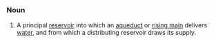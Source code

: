=={{En}}==
===Noun===
# A principal [[reservoir]] into which an [[aqueduct]] or [[rising main]] delivers [[water]], and from which a distributing reservoir draws its supply.